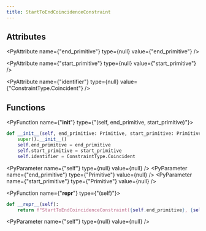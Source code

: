 ```yaml
---
title: StartToEndCoincidenceConstraint
---
```


## Attributes

<PyAttribute name={"end_primitive"} type={null} value={"end_primitive"} />

<PyAttribute name={"start_primitive"} type={null} value={"start_primitive"} />

<PyAttribute name={"identifier"} type={null} value={"ConstraintType.Coincident"} />

## Functions

<PyFunction name={"__init__"} type={"(self, end_primitive, start_primitive)"}>

<PySourceCode >

```python
def __init__(self, end_primitive: Primitive, start_primitive: Primitive):
    super().__init__()
    self.end_primitive = end_primitive
    self.start_primitive = start_primitive
    self.identifier = ConstraintType.Coincident
```

</PySourceCode>

<div >

<PyParameter name={"self"} type={null} value={null} />
<PyParameter name={"end_primitive"} type={"Primitive"} value={null} />
<PyParameter name={"start_primitive"} type={"Primitive"} value={null} />

</div>

<PyFunctionReturn type={null} />

</PyFunction>

<PyFunction name={"__repr__"} type={"(self)"}>

<PySourceCode >

```python
def __repr__(self):
    return f"StartToEndCoincidenceConstraint({self.end_primitive}, {self.start_primitive})"
```

</PySourceCode>

<div >

<PyParameter name={"self"} type={null} value={null} />

</div>

<PyFunctionReturn type={null} />

</PyFunction>